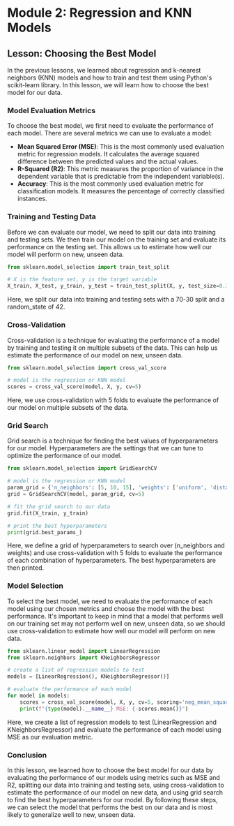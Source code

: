 # Module 2: Regression and KNN Models

## Lesson: Choosing the Best Model

In the previous lessons, we learned about regression and k-nearest neighbors (KNN) models and how to train and test them using Python's scikit-learn library. In this lesson, we will learn how to choose the best model for our data.

### Model Evaluation Metrics

To choose the best model, we first need to evaluate the performance of each model. There are several metrics we can use to evaluate a model:

- **Mean Squared Error (MSE)**: This is the most commonly used evaluation metric for regression models. It calculates the average squared difference between the predicted values and the actual values.
- **R-Squared (R2)**: This metric measures the proportion of variance in the dependent variable that is predictable from the independent variable(s).
- **Accuracy**: This is the most commonly used evaluation metric for classification models. It measures the percentage of correctly classified instances.

### Training and Testing Data

Before we can evaluate our model, we need to split our data into training and testing sets. We then train our model on the training set and evaluate its performance on the testing set. This allows us to estimate how well our model will perform on new, unseen data.

``` python
from sklearn.model_selection import train_test_split

# X is the feature set, y is the target variable
X_train, X_test, y_train, y_test = train_test_split(X, y, test_size=0.3, random_state=42)
```

Here, we split our data into training and testing sets with a 70-30 split and a random_state of 42.

### Cross-Validation

Cross-validation is a technique for evaluating the performance of a model by training and testing it on multiple subsets of the data. This can help us estimate the performance of our model on new, unseen data.

``` python
from sklearn.model_selection import cross_val_score

# model is the regression or KNN model
scores = cross_val_score(model, X, y, cv=5)
```

Here, we use cross-validation with 5 folds to evaluate the performance of our model on multiple subsets of the data.

### Grid Search

Grid search is a technique for finding the best values of hyperparameters for our model. Hyperparameters are the settings that we can tune to optimize the performance of our model.

``` python
from sklearn.model_selection import GridSearchCV

# model is the regression or KNN model
param_grid = {'n_neighbors': [5, 10, 15], 'weights': ['uniform', 'distance']}
grid = GridSearchCV(model, param_grid, cv=5)

# fit the grid search to our data
grid.fit(X_train, y_train)

# print the best hyperparameters
print(grid.best_params_)
```

Here, we define a grid of hyperparameters to search over (n_neighbors and weights) and use cross-validation with 5 folds to evaluate the performance of each combination of hyperparameters. The best hyperparameters are then printed.

### Model Selection

To select the best model, we need to evaluate the performance of each model using our chosen metrics and choose the model with the best performance. It's important to keep in mind that a model that performs well on our training set may not perform well on new, unseen data, so we should use cross-validation to estimate how well our model will perform on new data.

``` python
from sklearn.linear_model import LinearRegression
from sklearn.neighbors import KNeighborsRegressor

# create a list of regression models to test
models = [LinearRegression(), KNeighborsRegressor()]

# evaluate the performance of each model
for model in models:
    scores = cross_val_score(model, X, y, cv=5, scoring='neg_mean_squared_error')
    print(f"{type(model).__name__} MSE: {-scores.mean()}")
```

Here, we create a list of regression models to test (LinearRegression and KNeighborsRegressor) and evaluate the performance of each model using MSE as our evaluation metric.

### Conclusion

In this lesson, we learned how to choose the best model for our data by evaluating the performance of our models using metrics such as MSE and R2, splitting our data into training and testing sets, using cross-validation to estimate the performance of our model on new data, and using grid search to find the best hyperparameters for our model. By following these steps, we can select the model that performs the best on our data and is most likely to generalize well to new, unseen data.